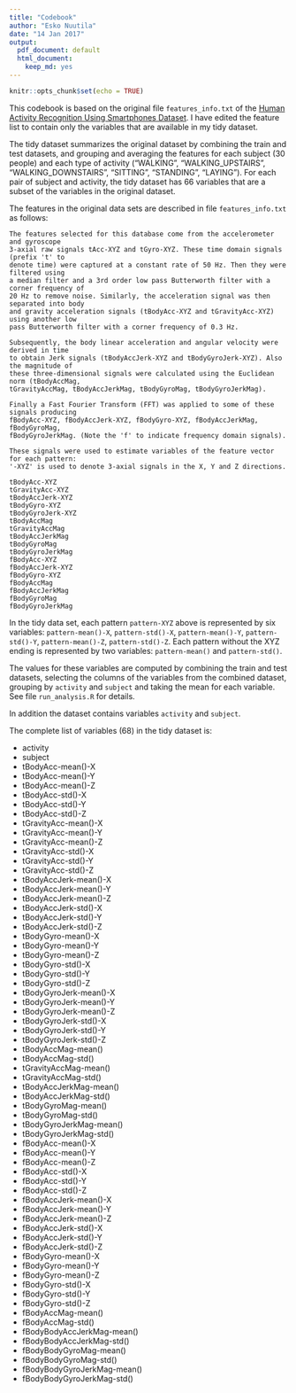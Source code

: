 ```yaml
---
title: "Codebook"
author: "Esko Nuutila"
date: "14 Jan 2017"
output:
  pdf_document: default
  html_document:
    keep_md: yes
---
```


```r
knitr::opts_chunk$set(echo = TRUE)
```

This codebook is based on the original file `features_info.txt` of the
[Human Activity Recognition Using Smartphones Dataset](https://d396qusza40orc.cloudfront.net/getdata%2Fprojectfiles%2FUCI%20HAR%20Dataset.zip). I
have edited the feature list to contain only the variables that are available in my tidy
dataset.

The tidy dataset summarizes the original dataset by combining the train and test datasets,
and grouping and averaging the features for each subject (30 people) and each type of
activity ("WALKING", "WALKING_UPSTAIRS", "WALKING_DOWNSTAIRS", "SITTING", "STANDING",
"LAYING"). For each pair of subject and activity, the tidy dataset has 66 variables that
are a subset of the variables in the original dataset.

The features in the original data sets are described in file `features_info.txt` as follows:

    The features selected for this database come from the accelerometer and gyroscope
    3-axial raw signals tAcc-XYZ and tGyro-XYZ. These time domain signals (prefix 't' to
    denote time) were captured at a constant rate of 50 Hz. Then they were filtered using
    a median filter and a 3rd order low pass Butterworth filter with a corner frequency of
    20 Hz to remove noise. Similarly, the acceleration signal was then separated into body
    and gravity acceleration signals (tBodyAcc-XYZ and tGravityAcc-XYZ) using another low
    pass Butterworth filter with a corner frequency of 0.3 Hz.

    Subsequently, the body linear acceleration and angular velocity were derived in time
    to obtain Jerk signals (tBodyAccJerk-XYZ and tBodyGyroJerk-XYZ). Also the magnitude of
    these three-dimensional signals were calculated using the Euclidean norm (tBodyAccMag,
    tGravityAccMag, tBodyAccJerkMag, tBodyGyroMag, tBodyGyroJerkMag).

    Finally a Fast Fourier Transform (FFT) was applied to some of these signals producing
    fBodyAcc-XYZ, fBodyAccJerk-XYZ, fBodyGyro-XYZ, fBodyAccJerkMag, fBodyGyroMag,
    fBodyGyroJerkMag. (Note the 'f' to indicate frequency domain signals).

    These signals were used to estimate variables of the feature vector for each pattern:  
    '-XYZ' is used to denote 3-axial signals in the X, Y and Z directions.

    tBodyAcc-XYZ
    tGravityAcc-XYZ
    tBodyAccJerk-XYZ
    tBodyGyro-XYZ
    tBodyGyroJerk-XYZ
    tBodyAccMag
    tGravityAccMag
    tBodyAccJerkMag
    tBodyGyroMag
    tBodyGyroJerkMag
    fBodyAcc-XYZ
    fBodyAccJerk-XYZ
    fBodyGyro-XYZ
    fBodyAccMag
    fBodyAccJerkMag
    fBodyGyroMag
    fBodyGyroJerkMag

In the tidy data set, each pattern `pattern-XYZ` above is represented by six variables:
`pattern-mean()-X`, `pattern-std()-X`, `pattern-mean()-Y`, `pattern-std()-Y`,
`pattern-mean()-Z`, `pattern-std()-Z`. Each pattern without the XYZ ending is represented
by two variables: `pattern-mean()` and `pattern-std()`.

The values for these variables are computed by combining the train and test datasets, selecting the columns of the variables from the combined dataset, grouping by `activity` and `subject` and taking the mean for each variable. See file `run_analysis.R` for details.

In addition the dataset contains variables `activity` and `subject`.

The complete list of variables (68) in the tidy dataset is:

* activity
* subject
* tBodyAcc-mean()-X
* tBodyAcc-mean()-Y
* tBodyAcc-mean()-Z
* tBodyAcc-std()-X
* tBodyAcc-std()-Y
* tBodyAcc-std()-Z
* tGravityAcc-mean()-X
* tGravityAcc-mean()-Y
* tGravityAcc-mean()-Z
* tGravityAcc-std()-X
* tGravityAcc-std()-Y
* tGravityAcc-std()-Z
* tBodyAccJerk-mean()-X
* tBodyAccJerk-mean()-Y
* tBodyAccJerk-mean()-Z
* tBodyAccJerk-std()-X
* tBodyAccJerk-std()-Y
* tBodyAccJerk-std()-Z
* tBodyGyro-mean()-X
* tBodyGyro-mean()-Y
* tBodyGyro-mean()-Z
* tBodyGyro-std()-X
* tBodyGyro-std()-Y
* tBodyGyro-std()-Z
* tBodyGyroJerk-mean()-X
* tBodyGyroJerk-mean()-Y
* tBodyGyroJerk-mean()-Z
* tBodyGyroJerk-std()-X
* tBodyGyroJerk-std()-Y
* tBodyGyroJerk-std()-Z
* tBodyAccMag-mean()
* tBodyAccMag-std()
* tGravityAccMag-mean()
* tGravityAccMag-std()
* tBodyAccJerkMag-mean()
* tBodyAccJerkMag-std()
* tBodyGyroMag-mean()
* tBodyGyroMag-std()
* tBodyGyroJerkMag-mean()
* tBodyGyroJerkMag-std()
* fBodyAcc-mean()-X
* fBodyAcc-mean()-Y
* fBodyAcc-mean()-Z
* fBodyAcc-std()-X
* fBodyAcc-std()-Y
* fBodyAcc-std()-Z
* fBodyAccJerk-mean()-X
* fBodyAccJerk-mean()-Y
* fBodyAccJerk-mean()-Z
* fBodyAccJerk-std()-X
* fBodyAccJerk-std()-Y
* fBodyAccJerk-std()-Z
* fBodyGyro-mean()-X
* fBodyGyro-mean()-Y
* fBodyGyro-mean()-Z
* fBodyGyro-std()-X
* fBodyGyro-std()-Y
* fBodyGyro-std()-Z
* fBodyAccMag-mean()
* fBodyAccMag-std()
* fBodyBodyAccJerkMag-mean()
* fBodyBodyAccJerkMag-std()
* fBodyBodyGyroMag-mean()
* fBodyBodyGyroMag-std()
* fBodyBodyGyroJerkMag-mean()
* fBodyBodyGyroJerkMag-std()


